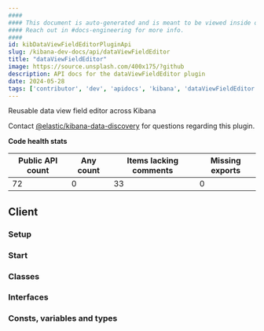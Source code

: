 ```yaml
---
####
#### This document is auto-generated and is meant to be viewed inside our experimental, new docs system.
#### Reach out in #docs-engineering for more info.
####
id: kibDataViewFieldEditorPluginApi
slug: /kibana-dev-docs/api/dataViewFieldEditor
title: "dataViewFieldEditor"
image: https://source.unsplash.com/400x175/?github
description: API docs for the dataViewFieldEditor plugin
date: 2024-05-28
tags: ['contributor', 'dev', 'apidocs', 'kibana', 'dataViewFieldEditor']
---
```


Reusable data view field editor across Kibana

Contact [@elastic/kibana-data-discovery](https://github.com/orgs/elastic/teams/kibana-data-discovery) for questions regarding this plugin.

**Code health stats**

| Public API count  | Any count | Items lacking comments | Missing exports |
|-------------------|-----------|------------------------|-----------------|
| 72 | 0 | 33 | 0 |

## Client

### Setup
<DocDefinitionList data={[dataViewFieldEditorObj.client.setup]}/>

### Start
<DocDefinitionList data={[dataViewFieldEditorObj.client.start]}/>

### Classes
<DocDefinitionList data={dataViewFieldEditorObj.client.classes}/>

### Interfaces
<DocDefinitionList data={dataViewFieldEditorObj.client.interfaces}/>

### Consts, variables and types
<DocDefinitionList data={dataViewFieldEditorObj.client.misc}/>

